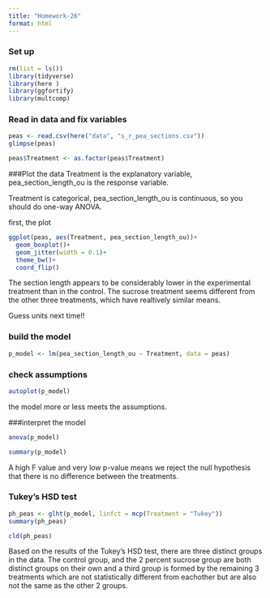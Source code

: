 ```yaml
---
title: "Homework-26"
format: html
---
```


### Set up
```r
rm(list = ls())
library(tidyverse)
library(here )
library(ggfortify)
library(multcomp)
```

### Read in data and fix variables
```r
peas <- read.csv(here("data", "s_r_pea_sections.csv"))
glimpse(peas)

peas$Treatment <- as.factor(peas$Treatment)
```

###Plot the data 
Treatment is the explanatory variable, pea_section_length_ou is the response variable.

Treatment is categorical, pea_section_length_ou is continuous, so you should do one-way ANOVA.

first, the plot
```r
ggplot(peas, aes(Treatment, pea_section_length_ou))+
  geom_boxplot()+
  geom_jitter(width = 0.1)+
  theme_bw()+
  coord_flip()
```
The section length appears to be considerably lower in the experimental treatment than in the control. The sucrose treatment seems different from the other three treatments, which have realtively similar means.

Guess units next time!!

### build the model
```r
p_model <- lm(pea_section_length_ou ~ Treatment, data = peas)
```

### check assumptions
```r
autoplot(p_model)
```
the model more or less meets the assumptions.

###interpret the model
```r
anova(p_model)

summary(p_model)
```
A high F value and very low p-value means we reject the null hypothesis that there is no difference between the treatments.

### Tukey's HSD test
```r
ph_peas <- glht(p_model, linfct = mcp(Treatment = "Tukey"))
summary(ph_peas)

cld(ph_peas)
```

Based on the results of the Tukey's HSD test, there are three distinct groups in the data. The control group, and the 2 percent sucrose group are both distinct groups on their own and a third group is formed by the remaining 3 treatments which are not statistically different from eachother but are also not the same as the other 2 groups.
